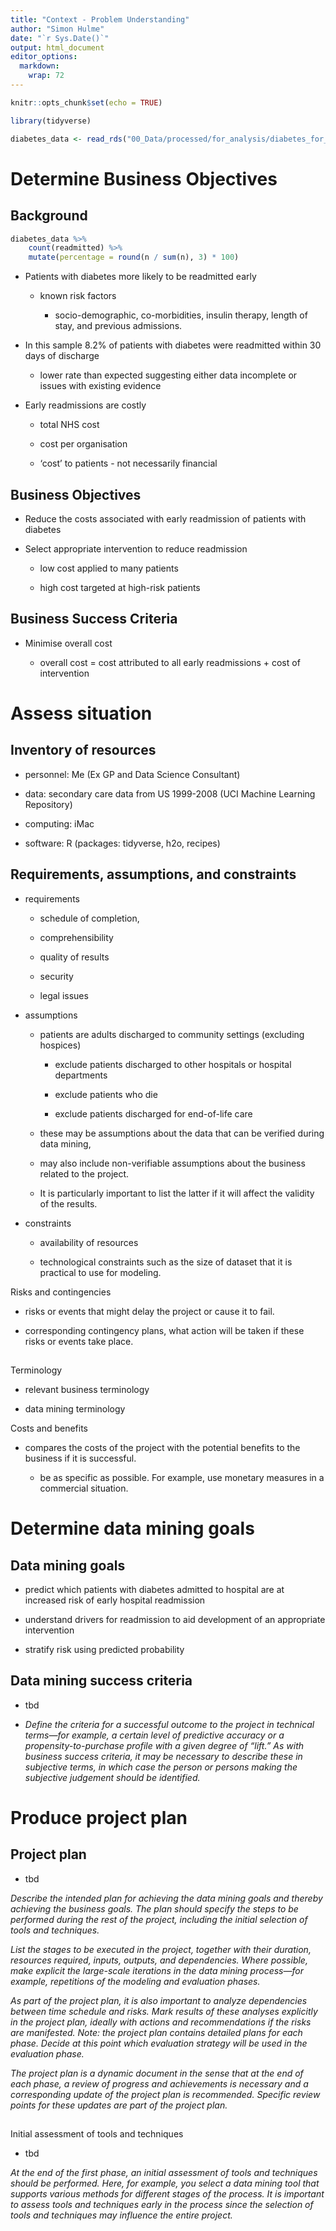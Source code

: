 ```yaml
---
title: "Context - Problem Understanding"
author: "Simon Hulme"
date: "`r Sys.Date()`"
output: html_document
editor_options: 
  markdown: 
    wrap: 72
---
```


```r
knitr::opts_chunk$set(echo = TRUE)
```

```r
library(tidyverse)
```

```r
diabetes_data <- read_rds("00_Data/processed/for_analysis/diabetes_for_analysis.rds")
```

# Determine Business Objectives

## Background

```r
diabetes_data %>% 
    count(readmitted) %>% 
    mutate(percentage = round(n / sum(n), 3) * 100)
```

-   Patients with diabetes more likely to be readmitted early

    -   known risk factors

        -   socio-demographic, co-morbidities, insulin therapy, length
            of stay, and previous admissions.

-   In this sample 8.2% of patients with diabetes were readmitted within
    30 days of discharge

    -   lower rate than expected suggesting either data incomplete or
        issues with existing evidence

-   Early readmissions are costly

    -   total NHS cost

    -   cost per organisation

    -   'cost' to patients - not necessarily financial

## Business Objectives

-   Reduce the costs associated with early readmission of patients with
    diabetes

-   Select appropriate intervention to reduce readmission

    -   low cost applied to many patients

    -   high cost targeted at high-risk patients

## Business Success Criteria

-   Minimise overall cost

    -   overall cost = cost attributed to all early readmissions + cost
        of intervention

# Assess situation

## Inventory of resources

-   personnel: Me (Ex GP and Data Science Consultant)

-   data: secondary care data from US 1999-2008 (UCI Machine Learning
    Repository)

-   computing: iMac

-   software: R (packages: tidyverse, h2o, recipes)

## Requirements, assumptions, and constraints

-   requirements

    -   schedule of completion,

    -   comprehensibility

    -   quality of results

    -   security

    -   legal issues

-   assumptions

    -   patients are adults discharged to community settings (excluding
        hospices)

        -   exclude patients discharged to other hospitals or hospital
            departments

        -   exclude patients who die

        -   exclude patients discharged for end-of-life care

    -   these may be assumptions about the data that can be verified
        during data mining,

    -   may also include non-verifiable assumptions about the business
        related to the project.

    -   It is particularly important to list the latter if it will
        affect the validity of the results.

-   constraints

    -   availability of resources

    -   technological constraints such as the size of dataset that it is
        practical to use for modeling.

Risks and contingencies

-   risks or events that might delay the project or cause it to fail.

-   corresponding contingency plans, what action will be taken if these
    risks or events take place.

## 

Terminology

-   relevant business terminology

-   data mining terminology

Costs and benefits

-   compares the costs of the project with the potential benefits to the
    business if it is successful.

    -   be as specific as possible. For example, use monetary measures
        in a commercial situation.

# Determine data mining goals

## Data mining goals

-   predict which patients with diabetes admitted to hospital are at
    increased risk of early hospital readmission

-   understand drivers for readmission to aid development of an
    appropriate intervention

-   stratify risk using predicted probability

## Data mining success criteria

-   tbd

-   *Define the criteria for a successful outcome to the project in
    technical terms—for example, a certain level of predictive accuracy
    or a propensity-to-purchase profile with a given degree of “lift.”
    As with business success criteria, it may be necessary to describe
    these in subjective terms, in which case the person or persons
    making the subjective judgement should be identified.*

# Produce project plan

## Project plan

-   tbd

*Describe the intended plan for achieving the data mining goals and
thereby achieving the business goals. The plan should specify the steps
to be performed during the rest of the project, including the initial
selection of tools and techniques.*

*List the stages to be executed in the project, together with their
duration, resources required, inputs, outputs, and dependencies. Where
possible, make explicit the large-scale iterations in the data mining
process—for example, repetitions of the modeling and evaluation phases.*

*As part of the project plan, it is also important to analyze
dependencies between time schedule and risks. Mark results of these
analyses explicitly in the project plan, ideally with actions and
recommendations if the risks are manifested. Note: the project plan
contains detailed plans for each phase. Decide at this point which
evaluation strategy will be used in the evaluation phase.*

*The project plan is a dynamic document in the sense that at the end of
each phase, a review of progress and achievements is necessary and a
corresponding update of the project plan is recommended. Specific review
points for these updates are part of the project plan.*

## 

Initial assessment of tools and techniques

-   tbd

*At the end of the first phase, an initial assessment of tools and
techniques should be performed. Here, for example, you select a data
mining tool that supports various methods for different stages of the
process. It is important to assess tools and techniques early in the
process since the selection of tools and techniques may influence the
entire project.*
